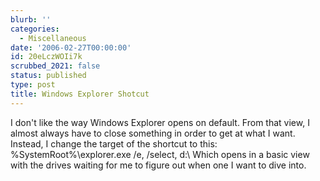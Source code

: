 ```yaml
---
blurb: ''
categories:
  - Miscellaneous
date: '2006-02-27T00:00:00'
id: 20eLczWOIi7k
scrubbed_2021: false
status: published
type: post
title: Windows Explorer Shotcut
---
```


I don't like the way Windows Explorer opens on default. From that
view, I almost always have to close something in order to get at
what I want. Instead, I change the target of the shortcut to this:
%SystemRoot%\\explorer.exe /e, /select, d:\\ Which opens in a basic
view with the drives waiting for me to figure out when one I want
to dive into.
